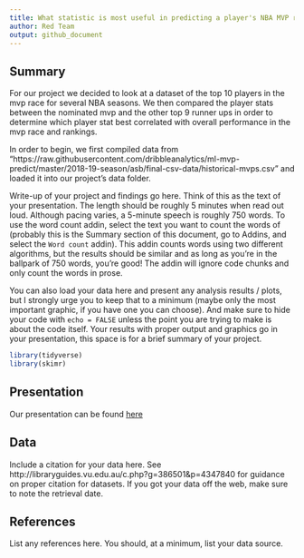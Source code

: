 ```yaml
---
title: What statistic is most useful in predicting a player's NBA MVP rank?
author: Red Team
output: github_document
---
```


## Summary

For our project we decided to look at a dataset of the top 10 players in the mvp race for several NBA seasons. We then compared the player stats between the nominated mvp and the other top 9 runner ups in order to determine which player stat best correlated with overall performance in the mvp race and rankings. 

In order to begin, we first compiled data from "https://raw.githubusercontent.com/dribbleanalytics/ml-mvp-predict/master/2018-19-season/asb/final-csv-data/historical-mvps.csv" and loaded it into our project's data folder. 


Write-up of your project and findings go here. 
Think of this as the text of your presentation. 
The length should be roughly 5 minutes when read out loud.
Although pacing varies, a 5-minute speech is roughly 750 words. 
To use the word count addin, select the text you want to count the words of (probably this is the 
Summary section of this document, go to Addins, and select the `Word count` addin).
This addin counts words using two different algorithms, but the results should be similar and as long as you're in the ballpark of 750 words, you're good! 
The addin will ignore code chunks and only count the words in prose.

You can also load your data here and present any analysis results / plots, but I strongly urge you to keep that to a minimum (maybe only the most important graphic, if you have one you can choose). 
And make sure to hide your code with  `echo = FALSE` unless the point you are trying to make is about the code itself.
Your results with proper output and graphics go in your presentation, this space is for a brief summary of your project.


```r
library(tidyverse) 
library(skimr)
```



## Presentation

Our presentation can be found [here](presentation/presentation.html)

## Data 

Include a citation for your data here. 
See http://libraryguides.vu.edu.au/c.php?g=386501&p=4347840 for guidance on proper citation for datasets. 
If you got your data off the web, make sure to note the retrieval date.

## References

List any references here. You should, at a minimum, list your data source.

